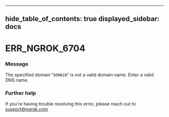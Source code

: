 

---
hide_table_of_contents: true
displayed_sidebar: docs
---


# ERR_NGROK_6704

### Message
The specified domain "`DOMAIN`" is not a valid domain name. Enter a valid DNS name.

<ErrorDetails error="err_ngrok_6704" />



### Further help
If you're having trouble resolving this error, please reach out to [support@ngrok.com](mailto:support@ngrok.com?subject=Help%20with%20ERR_NGROK_6704)

